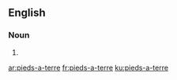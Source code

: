 ==English==

===Noun===
{{head|en}}

# {{plural of|pied-a-terre}}

[[ar:pieds-a-terre]]
[[fr:pieds-a-terre]]
[[ku:pieds-a-terre]]